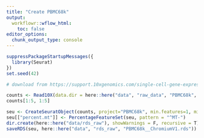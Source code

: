 ```yaml
---
title: "Create PBMC68k"
output:
  workflowr::wflow_html:
    toc: false
editor_options:
  chunk_output_type: console
---
```


```r
suppressPackageStartupMessages({
  library(Seurat)
})
set.seed(42)
```

```r
# download from https://support.10xgenomics.com/single-cell-gene-expression/datasets/1.1.0/fresh_68k_pbmc_donor_a and keep under data/raw_data/PBMC68k

counts <- Read10X(data.dir = here::here("data", "raw_data", "PBMC68k", "filtered_matrices_mex", "hg19"))
counts[1:5, 1:5]
```

```r
seu <- CreateSeuratObject(counts, project="PBMC68k", min.features=1, min.cells = 1)
seu[["percent.mt"]] <- PercentageFeatureSet(seu, pattern = "^MT-")
dir.create(here::here("data/rds_raw"), showWarnings = F, recursive = T)
saveRDS(seu, here::here("data", "rds_raw", "PBMC68k__ChromiumV1.rds"))
```
